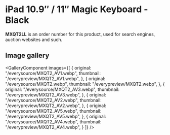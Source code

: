 
# iPad 10.9″ / 11″ Magic Keyboard - Black

<Callout type='info' emoji='👉🏻'>**MXQT2LL** is an order number for this product, used for search engines, auction websites and such.</Callout>

## Image gallery

<GalleryComponent
    images={[
      {
        original: "/everysource/MXQT2_AV1.webp",
        thumbnail: "/everypreview/MXQT2_AV1.webp",
      },
      {
        original: "/everysource/MXQT2.webp",
        thumbnail: "/everypreview/MXQT2.webp",
      },
      {
        original: "/everysource/MXQT2_AV3.webp",
        thumbnail: "/everypreview/MXQT2_AV3.webp",
      },
      {
        original: "/everysource/MXQT2_AV2.webp",
        thumbnail: "/everypreview/MXQT2_AV2.webp",
      },
      {
        original: "/everysource/MXQT2_AV5.webp",
        thumbnail: "/everypreview/MXQT2_AV5.webp",
      },
      {
        original: "/everysource/MXQT2_AV4.webp",
        thumbnail: "/everypreview/MXQT2_AV4.webp",
      }
    ]}
  />
